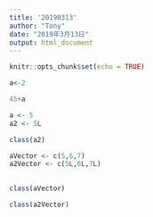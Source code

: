 ```yaml
---
title: '20190313'
author: "Tony"
date: "2019年3月13日"
output: html_document
---
```


```r
knitr::opts_chunk$set(echo = TRUE)
```

```r
a<-2
```

```r
45+a
```
```r
a <- 5
a2 <- 5L
```

```r
class(a2)
```
```r
aVector <- c(5,6,7)
a2Vector <- c(5L,6L,7L)
            
```

```r
class(aVector)
```

```r
class(a2Vector)
```

